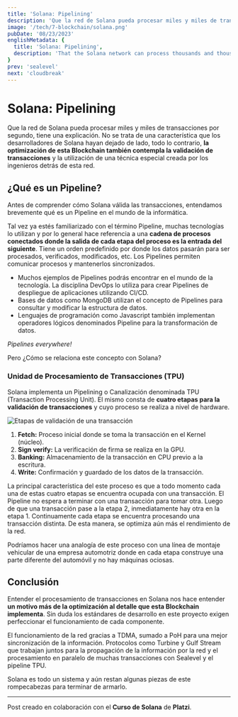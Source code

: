 ```yaml
---
title: 'Solana: Pipelining'
description: 'Que la red de Solana pueda procesar miles y miles de transacciones por segundo tiene una explicación. La optimización de esta Blockchain también contempla la validación de transacciones y la utilización de una técnica especial creada por los ingenieros detrás de esta red.'
image: '/tech/7-blockchain/solana.png'
pubDate: '08/23/2023'
englishMetadata: {
  title: 'Solana: Pipelining',
  description: 'That the Solana network can process thousands and thousands of transactions per second has an explanation. The optimization of this Blockchain also includes the validation of transactions and the use of a special technique created by the engineers behind this network.'
}
prev: 'sealevel'
next: 'cloudbreak'
---
```


# Solana: Pipelining

Que la red de Solana pueda procesar miles y miles de transacciones por segundo, tiene una explicación. No se trata de una característica que los desarrolladores de Solana hayan dejado de lado, todo lo contrario, **la optimización de esta Blockchain también contempla la validación de transacciones** y la utilización de una técnica especial creada por los ingenieros detrás de esta red.

## ¿Qué es un Pipeline?

Antes de comprender cómo Solana válida las transacciones, entendamos brevemente qué es un Pipeline en el mundo de la informática.

Tal vez ya estés familiarizado con el término Pipeline, muchas tecnologías lo utilizan y por lo general hace referencia a una **cadena de procesos conectados donde la salida de cada etapa del proceso es la entrada del siguiente**. Tiene un orden predefinido por donde los datos pasarán para ser procesados, verificados, modificados, etc. Los Pipelines permiten comunicar procesos y mantenerlos sincronizados.

- Muchos ejemplos de Pipelines podrás encontrar en el mundo de la tecnología. La disciplina DevOps lo utiliza para crear Pipelines de despliegue de aplicaciones utilizando CI/CD.
- Bases de datos como MongoDB utilizan el concepto de Pipelines para consultar y modificar la estructura de datos.
- Lenguajes de programación como Javascript también implementan operadores lógicos denominados Pipeline para la transformación de datos.

*Pipelines everywhere!*

Pero ¿Cómo se relaciona este concepto con Solana?

### Unidad de Procesamiento de Transacciones (TPU)

Solana implementa un Pipelining o Canalización denominada TPU (Transaction Processing Unit). El mismo consta de **cuatro etapas para la validación de transacciones** y cuyo proceso se realiza a nivel de hardware.

![Etapas de validación de una transacción](/images/solana-pipelining.png)

1. **Fetch:** Proceso inicial donde se toma la transacción en el Kernel (núcleo).
2. **Sign verify:** La verificación de firma se realiza en la GPU.
3. **Banking:** Almacenamiento de la transacción en CPU previo a la escritura.
4. **Write:** Confirmación y guardado de los datos de la transacción.

La principal característica del este proceso es que a todo momento cada una de estas cuatro etapas se encuentra ocupada con una transacción. El Pipeline no espera a terminar con una transacción para tomar otra. Luego de que una transacción pase a la etapa 2, inmediatamente hay otra en la etapa 1. Continuamente cada etapa se encuentra procesando una transacción distinta. De esta manera, se optimiza aún más el rendimiento de la red.

Podríamos hacer una analogía de este proceso con una línea de montaje vehicular de una empresa automotriz donde en cada etapa construye una parte diferente del automóvil y no hay máquinas ociosas.

## Conclusión

Entender el procesamiento de transacciones en Solana nos hace entender **un motivo más de la optimización al detalle que esta Blockchain implementa**. Sin duda los estándares de desarrollo en este proyecto exigen perfeccionar el funcionamiento de cada componente.

El funcionamiento de la red gracias a TDMA, sumado a PoH para una mejor sincronización de la información. Protocolos como Turbine y Gulf Stream que trabajan juntos para la propagación de la información por la red y el procesamiento en paralelo de muchas transacciones con Sealevel y el pipeline TPU.

Solana es todo un sistema y aún restan algunas piezas de este rompecabezas para terminar de armarlo.

---
Post creado en colaboración con el **Curso de Solana** de **Platzi**.
